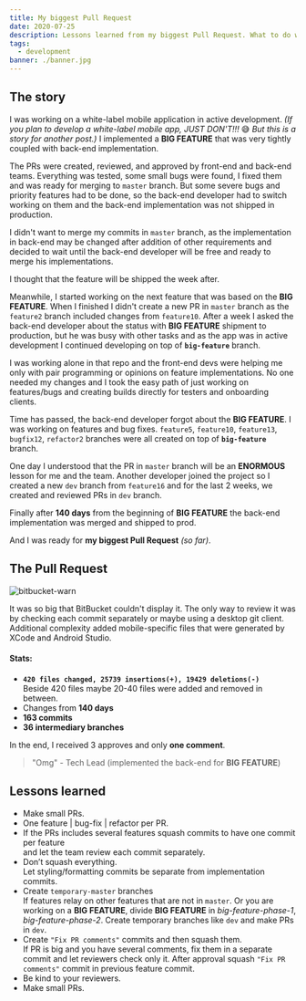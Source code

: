 ```yaml
---
title: My biggest Pull Request
date: 2020-07-25
description: Lessons learned from my biggest Pull Request. What to do when the Pull Request is too big?!
tags:
  - development
banner: ./banner.jpg
---
```


## The story

I was working on a white-label mobile application in active development.
_(If you plan to develop a white-label mobile app, JUST DON'T!!!_ 😅 _But this is a story for another post.)_
I implemented a **BIG FEATURE** that was very tightly coupled with back-end implementation.

The PRs were created, reviewed, and approved by front-end and back-end teams.
Everything was tested, some small bugs were found, I fixed them and was ready for merging to `master` branch.
But some severe bugs and priority features had to be done,
so the back-end developer had to switch working on them and the back-end implementation was not shipped in production.

I didn't want to merge my commits in `master` branch,
as the implementation in back-end may be changed after addition of other requirements
and decided to wait until the back-end developer will be free and ready to merge his implementations.

I thought that the feature will be shipped the week after.

Meanwhile, I started working on the next feature that was based on the **BIG FEATURE**.
When I finished I didn't create a new PR in `master` branch as the `feature2` branch included changes from `feature10`.
After a week I asked the back-end developer about the status with **BIG FEATURE** shipment to production,
but he was busy with other tasks and as the app was in active development I continued developing on top of **`big-feature`** branch.

I was working alone in that repo and the front-end devs were helping me only with pair programming or opinions on feature implementations.
No one needed my changes and I took the easy path of just working on features/bugs and creating builds directly for testers and onboarding clients.

Time has passed, the back-end developer forgot about the **BIG FEATURE**.
I was working on features and bug fixes.
`feature5`, `feature10`, `feature13`, `bugfix12`, `refactor2` branches were all created on top of **`big-feature`** branch.

One day I understood that the PR in `master` branch will be an **ENORMOUS** lesson for me and the team.
Another developer joined the project so I created a new `dev` branch from `feature16` and for the last 2 weeks, we created and reviewed PRs in `dev` branch.

Finally after **140 days** from the beginning of **BIG FEATURE** the back-end implementation was merged and shipped to prod.

And I was ready for **my biggest Pull Request** _(so far)_.

## The Pull Request

![bitbucket-warn](bitbucket-warn.png)

It was so big that BitBucket couldn't display it. The only way to review it was by checking each commit separately or maybe using a desktop git client.
Additional complexity added mobile-specific files that were generated by XCode and Android Studio.

#### Stats:
- **`420 files changed, 25739 insertions(+), 19429 deletions(-)`** <br/>
Beside 420 files maybe 20-40 files were added and removed in between. <br/>
- Changes from **140 days** <br/>
- **163 commits** <br/>
- **36 intermediary branches**

In the end, I received 3 approves and only **one comment**.

> "Omg" - Tech Lead (implemented the back-end for **BIG FEATURE**)

## Lessons learned

- Make small PRs.
- One feature | bug-fix | refactor per PR.
- If the PRs includes several features squash commits to have one commit per feature <br/>
  and let the team review each commit separately.
- Don’t squash everything. <br/>
Let styling/formatting commits be separate from implementation commits.
- Create `temporary-master` branches <br/>
If features relay on other features that are not in `master`.
Or you are working on a **BIG FEATURE**, divide **BIG FEATURE** in _big-feature-phase-1_, _big-feature-phase-2_.
Create temporary branches like `dev` and make PRs in `dev`.
- Create `"Fix PR comments"` commits and then squash them. <br/>
If PR is big and you have several comments, fix them in a separate commit and let reviewers check only it.
After approval squash `"Fix PR comments"` commit in previous feature commit.
- Be kind to your reviewers.
- Make small PRs.
